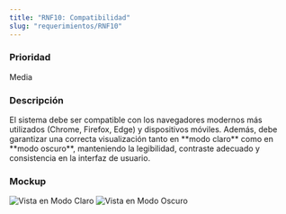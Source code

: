 ```yaml
---
title: "RNF10: Compatibilidad"
slug: "requerimientos/RNF10"
---
```



<h3>Prioridad</h3>
Media

<h3>Descripción</h3>
El sistema debe ser compatible con los navegadores modernos más utilizados (Chrome,
Firefox, Edge) y dispositivos móviles. Además, debe garantizar una correcta visualización
tanto en **modo claro** como en **modo oscuro**, manteniendo la legibilidad, contraste
adecuado y consistencia en la interfaz de usuario.

<h3>Mockup</h3>
<Image src={RNF10Case} alt="Vista en Modo Claro" width={3148} height={2270} />
<Image src={RNF110Case} alt="Vista en Modo Oscuro" width={3148} height={2270} />
